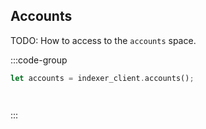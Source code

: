 ## Accounts

TODO: How to access to the `accounts` space.

:::code-group

```rust [Rust]
let accounts = indexer_client.accounts();
```

```python [Python]

```

```typescript [TypeScript]

```

:::
